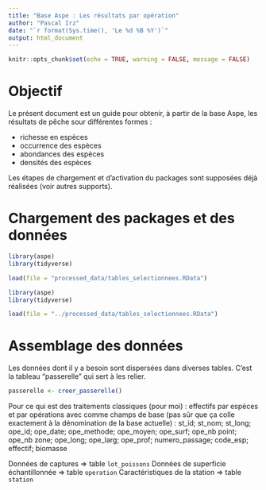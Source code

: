 ```yaml
---
title: "Base Aspe : Les résultats par opération"
author: "Pascal Irz"
date: "`r format(Sys.time(), 'Le %d %B %Y')`"
output: html_document
---
```


```r
knitr::opts_chunk$set(echo = TRUE, warning = FALSE, message = FALSE)
```

# Objectif

Le présent document est un guide pour obtenir, à partir de la base Aspe, les résultats de pêche sour différentes formes :

- richesse en espèces
- occurrence des espèces
- abondances des espèces
- densités des espèces

Les étapes de chargement et d'activation du packages sont supposées déjà réalisées (voir autres supports).

# Chargement des packages et des données

```r
library(aspe)
library(tidyverse)

load(file = "processed_data/tables_selectionnees.RData")
```

```r
library(aspe)
library(tidyverse)

load(file = "../processed_data/tables_selectionnees.RData")
```

# Assemblage des données

Les données dont il y a besoin sont dispersées dans diverses tables. C'est la tableau "passerelle" qui sert à les relier.

```r
passerelle <- creer_passerelle()
```

Pour ce qui est des traitements classiques (pour moi) : effectifs par espèces et par opérations avec comme champs de base (pas sûr que ça colle exactement à la dénomination de la base actuelle) : st_id; st_nom; st_long; ope_id; ope_date; ope_methode; ope_moyen; ope_surf; ope_nb point; ope_nb zone; ope_long; ope_larg; ope_prof; numero_passage; code_esp; effectif; biomasse

Données de captures $\Rightarrow$ table `lot_poissons`
Données de superficie échantillonnée $\Rightarrow$ table `operation`
Caractéristiques de la station $\Rightarrow$ table `station`












